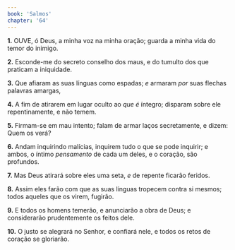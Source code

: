 ```yaml
---
book: 'Salmos'
chapter: '64'
---
```


**1.** OUVE, ó Deus, a minha voz na minha oração; guarda a minha vida do temor do inimigo.

**2.** Esconde-me do secreto conselho dos maus, e do tumulto dos que praticam a iniquidade.

**3.** Que afiaram as suas línguas como espadas; *e* armaram *por* suas flechas palavras amargas,

**4.** A fim de atirarem em lugar oculto ao *que é* íntegro; disparam sobre ele repentinamente, e não temem.

**5.** Firmam-se em mau intento; falam de armar laços secretamente, e dizem: Quem os verá?

**6.** Andam inquirindo malícias, inquirem tudo o que se pode inquirir; e ambos, o íntimo *pensamento* de cada um deles, e o coração, são profundos.

**7.** Mas Deus atirará sobre eles uma seta, *e* de repente ficarão feridos.

**8.** Assim eles farão com que as suas línguas tropecem contra si mesmos; todos aqueles que os virem, fugirão.

**9.** E todos os homens temerão, e anunciarão a obra de Deus; e considerarão prudentemente os feitos dele.

**10.** O justo se alegrará no Senhor, e confiará nele, e todos os retos de coração se gloriarão.